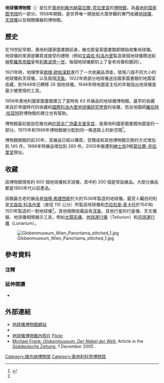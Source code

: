 {{Infobox Museum
 |name        = 地球儀博物館<br>Globenmuseum
 |image       =Palais Mollard-Clary, Vienna June 2006 322.jpg
 |imagesize   = 200
 |established = 1956年
 |location    = {{AUT}}维也纳[[紳士街_(維也納)|紳士街]]9號[[莫拉爾-克拉里宮|莫拉爾-克拉里宮]]
 |type        = 
 |visitors    = 
 |director    = 
 |curator     = 
 |website     = {{url|www.onb.ac.at/ev/globe_museum.htm}}
}}

'''地球儀博物館'''（'''{{lang-de|Globenmuseum}}'''）是位於[[奧地利|奧地利]][[維也納|維也納]][[莫拉爾-克拉里宮|莫拉爾-克拉里宮]]的[[博物館|博物館]]，為[[奥地利国家图书馆|奥地利国家图书馆]]的一部分。1956年開館，是世界唯一開放給大眾參觀的專門收藏[[地球儀|地球儀]]、[[天球儀|天球儀]]以及相關儀器的博物館。

==歷史==
在19世紀早期，奧地利國家圖書館前身，維也那皇家圖書館即開始收集地球儀。地球儀的來源是購買或接受的禮物（例如[[文森佐·科洛內里|文森佐·科洛內里]]製造兩個地球儀贈送給[[神聖羅馬帝國|神聖羅馬帝國]]皇帝[[利奧波德一世_(神聖羅馬帝國)|利奧波德一世]]，每個地球儀都刻上了皇帝肖像和題詞）。

1921年時，地理學家[[歐根·歐柏漢默|歐根·歐柏漢默]]進行了一次收藏品清查，發現八個不同大小的地球儀和天球儀，以及兩個[[浑象|浑象]]。1922年將部分地球儀送往國家圖書館的地圖室收藏，到1948年已轉移 28 個地球儀。1948年時地圖室主任的年報指出地球儀是最少被使用的工具。 

1956年奧地利國家圖書館建立了當時有 63 件展品的地球儀博物館。最早的收藏來自於帝國時代的收藏和[[國際科洛內里地球儀研究學會|國際科洛內里地球儀研究學會]]的收藏，而且地圖師[[羅伯特·哈耳特|羅伯特·哈耳特]]對博物館的建立也有幫助。

博物館最初是設在維也納[[约瑟夫广场|约瑟夫广场]][[霍夫堡皇宮|霍夫堡皇宮]]，是奧地利國家圖書館地圖室的一部分。1970年和1986年博物館被分配到同一條道路上的新空間<ref name="Zeilinger">{{Cite web |url=http://www.onb.ac.at/files/GeschichteGloben.pdf |title=Das Globenmuseum der Österreichischen Nationalbibliothek und seine Geschichte. |trans_title=The Globe Museum of the Austrian National Library and its history |author=Elisabeth Zeilinger |date= |work=Austrian National Library website |publisher=[[奥地利国家图书馆|Austrian National Library]] |accessdate=2 October 2010 |deadurl=yes |archiveurl=http://arquivo.pt/wayback/20091015101652/http://www.onb.ac.at/files/GeschichteGloben.pdf |archivedate=2009年10月15日 }}</ref>。

博物館開館的前30年，其展品已經以購買，受贈或和其他博物館交換的方式增加到 145 件。1996年時展品增加到 260 件。2005年搬遷到[[紳士街_(維也納)|紳士街]]9號[[莫拉爾-克拉里宮|莫拉爾-克拉里宮]]現址。

==收藏==
該博物館現有約 600 個地球儀和天球儀，其中約 200 個是常設展品。大部分展品都是1850年代以前產品。

該館最古老的展品是[[伽瑪·弗裡西斯|伽瑪·弗裡西斯]]於大約1536年製造的地球儀。最受人矚目的則是[[文森佐·科洛內里|文森佐·科洛內里]]（直徑 110 公分）所製造地球儀和[[杰拉杜斯·麦卡托|杰拉杜斯·麦卡托]]於1541和1551年製造的一對地球儀<ref name="Zeilinger"/>。其他相關收藏品有[[浑象|浑象]]、其他行星的行星儀、天文儀器、地球儀相關展示工具，例如[[太陽系儀|太陽系儀]]、[[地球運行儀|地球運行儀]]（Tellurion）和[[月球運行儀|月球運行儀]]（Lunarium）。


[[File:Globenmuseum_Wien_Panortama_stitched_1.jpg|center]]

==參考資料==
===注釋===
{{reflist|1}}

===延伸閱讀===
*{{cite book |last1=Mokre |first1=Jan |last2=Allmayer-Beck |first2=Peter E (publisher) |title=The Globe Museum of the Austrian National Library |year=2005 |publisher=Bibliophile Edition |location=Wien |language= |oclc=500454860 }}

==外部連結==
{{Commons category|Globenmuseum, Vienna}}
*[https://web.archive.org/web/20100904035846/http://www.onb.ac.at/ev/globe_museum.htm 地球儀博物館網站] {{en icon}}
*{{aeiou|g/g471722}}
*[http://www.flickr.com/photos/curiousexpeditions/sets/72157603324686221/ 地球儀博物館內照片]{{Wayback|url=http://www.flickr.com/photos/curiousexpeditions/sets/72157603324686221/ |date=20090129112128 }} [[Flickr|Flickr]]
*[http://www.sueddeutsche.de/panorama/444/371257/text/ Michael Frank: ''Globenmuseum. Der Nabel der Welt.'']{{Dead link|date=2018年7月 |bot=InternetArchiveBot |fix-attempted=no }} Article in the [[南德意志报|Süddeutsche Zeitung]], 1 December 2005 {{de icon}}.

{{Coord|48|12|33.5|N|16|21|55|E|region:AT-9_type:landmark_source:dewiki|display=title}}
[[Category:维也纳博物馆|Category:维也纳博物馆]]
[[Category:奥地利科学博物馆|Category:奥地利科学博物馆]]